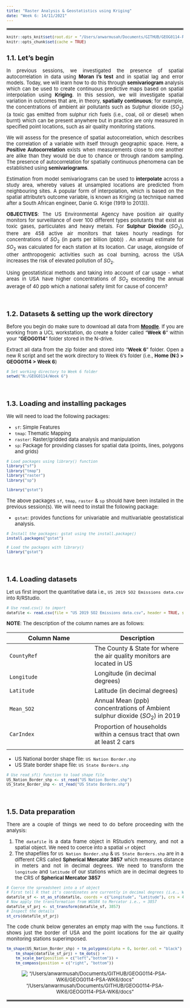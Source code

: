 ```yaml
---
title: "Raster Analysis & Geostatistics using Kriging"
date: "Week 6: 14/11/2021"
---
```


<style type: "text/css">
h1.title {
	font-size: 20px;
}

h4.date {
	font-size: 18px;
}

h1 {
	font-size: 18px;
}

h2 {
	font-size: 18px;
}

body{/* Normal */
	font-size: 13px;
	text-align: justify;
}

code.r{
  font-size: 10px;
}
pre {
  font-size: 12px
}
</style>

<hr style="border:2px solid gray"> </hr>

```r
knitr::opts_knit$set(root.dir = "/Users/anwarmusah/Documents/GITHUB/GEOG0114-PSA-WK6-1/Dataset")
knitr::opts_chunk$set(cache = TRUE)
```

## **1.1. Let's begin**
In previous sessions, we investigated the presence of spatial autocorrelation in data using **Moran I's test** and in spatial
lag and error models. Today, we will learn how to do this through **semivariogram** analysis which can be used to create continuous predictive maps based on spatial interpolation using **Kriging**. In this session, we will investigate spatial variation in outcomes that are, in theory, **spatially continuous**; for example, the concentrations of ambient air pollutants such as Sulphur dioxide ($SO_{2}$) 
(a toxic gas emitted from sulphur rich fuels (i.e., coal, oil or diesel) when burnt) which can be present anywhere but in practice 
are only measured in specified point locations, such as air quality monitoring stations.

We will assess for the presence of spatial autocorrelation, which describes the correlation of a variable with itself through
geographic space. Here, a **Positive Autocorrelation** exists when measurements close to one another are alike than they 
would be due to chance or through random sampling. The presence of autocorrelation for spatially continuous phenomena can
be established using **semivariograms**.

Estimation from model semivariograms can be used to **interpolate** across a study area, whereby values at unsampled locations
are predicted from neighbouring sites. A popular form of interpolation, which is based on the spatial attribute's outcome
variable, is known as Kriging (a technique named after a South African engineer, Danie G. Krige (1919 to 2013)).

**OBJECTIVES**: The US Environmental Agency have position air quality monitors for surveillance of over 100 different types pollutants that exist as toxic gases, particulates and heavy metals. For **Sulphur Dioxide** ($SO_{2}$), there are 458 active air 
monitors that takes hourly readings for concentrations of $SO_{2}$ (in parts per billion (pbb)) . An annual estimate for $SO_{2}$ was calculated for each station at its location. Car usage, alongside of other anthropogenic activities such as coal burning, across the USA increases the risk of elevated pollution of $SO_{2}$.

Using geostatistical methods and taking into account of car usage - what areas in USA have higher concentrations of $SO_{2}$ exceeding the annual average of 40 ppb which a national safety limit for cause of concern?

</br>

## **1.2. Datasets & setting up the work directory** 
Before you begin do make sure to download all data from [**Moodle**](https://moodle.ucl.ac.uk). If you are working from 
a UCL workstation, do create a folder called "**Week 6**" within your "**GEOG0114**" folder stored in the N-drive.

Extract all data from the zip folder and stored into "**Week 6**" folder. Open a new R script and set the work directory 
to Week 6's folder (i.e., **Home (N:) > GEOG0114 > Week 6**)

```r
# Set working directory to Week 6 folder
setwd("N:/GEOG0114/Week 6")
```

</br>

## **1.3. Loading and installing packages**

We will need to load the following packages:

- `sf`: Simple Features
- `tmap`: Thematic Mapping
- `raster`: Raster/gridded data analysis and manipulation
- `sp`: Package for providing classes for spatial data (points, lines, polygons and grids)

```r
# Load packages using library() function
library("sf")
library("tmap")
library("raster")
library("sp")
```

```r
library("gstat")
```

The above packages `sf`, `tmap`, `raster` & `sp`  should have been installed in the previous session(s). We will need to 
install the following package:

- `gstat`: provides functions for univariable and multivariable geostatistical analysis.

```r
# Install the packages: gstat using the install.package()
install.packages("gstat")

# Load the packages with library()
library("gstat")
```

</br>

## **1.4. Loading datasets**

Let us first import the quantitative data i.e., `US 2019 SO2 Emissions data.csv` into R/RStudio.

```r
# Use read.csv() to import 
datafile <- read.csv(file = "US 2019 SO2 Emissions data.csv", header = TRUE, sep = ",")
```

**NOTE**: The description of the column names are as follows:

**Column Name** | **Description**
------------ | -------------
`CountyRef` | The County & State for where the air quality monitors are located in US
`Longitude` | Longitude (in decimal degrees)
`Latitude` | Latitude (in decimal degrees)
`Mean_SO2` | Annual Mean (ppb) concentrations of Ambient sulphur dioxide ($SO_{2}$) in 2019 
`CarIndex` | Proportion of households within a census tract that own at least 2 cars 
|
- US National border shape file: `US Nation Border.shp`
- US State border shape file: `US State Borders.shp`

```r
# Use read_sf() function to load shape file 
US_Nation_Border_shp <- st_read("US Nation Border.shp")
US_State_Border_shp <- st_read("US State Borders.shp")
```

</br>

## **1.5. Data preparation**
There are a couple of things we need to do before proceeding with the analysis: 

1. The `datafile` is a data frame object in RStudio's memory, and not a spatial object. We need to coerce into a spatial `sf` object
2. The shapefiles for `US Nation Border.shp` & `US State Borders.shp` are in a different CRS called **Spherical Mercator 3857**
which measures distance in meters and not in decimal degrees. We need to transform the `longitude` and `latitude` of our stations
which are in decimal degrees to the CRS of **Spherical Mercator 3857**

```r
# Coerce the spreadsheet into a sf object
# First tell R that it’s coordinates are currently in decimal degrees (i.e., WGS84 'crs = 4326') before the transformation
datafile_sf <- st_as_sf(datafile, coords = c("Longitude", "Latitude"), crs = 4326)
# Now apply the transformation from WGS84 to Mercator i.e., = 3857
datafile_sf_prj <- st_transform(datafile_sf, 3857)
# Inspect the details
st_crs(datafile_sf_prj)
```

The code chunk below generates an empty map with the `tmap` functions. It shows just the border of USA and the point
locations for the air quality monitoring stations superimposed.

```r
tm_shape(US_Nation_Border_shp) + tm_polygons(alpha = 0, border.col = "black") + 
	tm_shape(datafile_sf_prj) + tm_dots() + 
	tm_scale_bar(position = c("left","bottom")) +
	tm_compass(position = c("right", "bottom"))
```

<center>

!["/Users/anwarmusah/Documents/GITHUB/GEOG0114-PSA-WK6/GEOG0114-PSA-WK6/docs"](docs/Image1_1.png)
</center>

<hr style="border:2px solid gray"> </hr>


